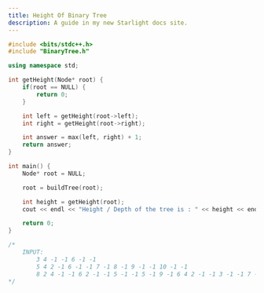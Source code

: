```yaml
---
title: Height Of Binary Tree
description: A guide in my new Starlight docs site.
---
```


```c++
#include <bits/stdc++.h>
#include "BinaryTree.h"

using namespace std;

int getHeight(Node* root) {
    if(root == NULL) {
        return 0;
    }

    int left = getHeight(root->left);
    int right = getHeight(root->right);

    int answer = max(left, right) + 1;
    return answer;
}

int main() {
    Node* root = NULL;

    root = buildTree(root);

    int height = getHeight(root);
    cout << endl << "Height / Depth of the tree is : " << height << endl;

    return 0;
}

/*
    INPUT:
        3 4 -1 -1 6 -1 -1
        5 4 2 -1 6 -1 -1 7 -1 8 -1 9 -1 -1 10 -1 -1
        8 2 4 -1 -1 6 2 -1 -1 5 -1 -1 5 -1 9 -1 6 4 2 -1 -1 3 -1 -1 7 -1 -1
*/
```